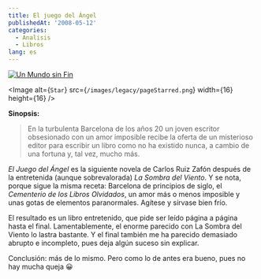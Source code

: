 ```yaml
---
title: El juego del Ángel
publishedAt: '2008-05-12'
categories:
  - Analisis
  - Libros
lang: es
---
```


[![Un Mundo sin Fin](/images/legacy/portada_llibre.jpg)](http://www.casadellibro.com/fichas/fichabiblio/0,,2900001240024,00.html?codigo=2900001240024&nombre=EL%20JUEGO%20DEL%20ANGEL)

<Image
  alt={`Star`}
  src={`/images/legacy/pageStarred.png`}
  width={16}
  height={16}
/>

**Sinopsis:**

> En la turbulenta Barcelona de los años 20 un joven escritor obsesionado con un amor imposible recibe la oferta de un misterioso editor para escribir un libro como no ha existido nunca, a cambio de una fortuna y, tal vez, mucho más.

_El Juego del Ángel_ es la siguiente novela de Carlos Ruiz Zafón después de la entretenida (aunque sobrevalorada) _La Sombra del Viento_. Y se nota, porque sigue la misma receta: Barcelona de principios de siglo, el _Cementerio de los Libros Olvidados_, un amor más o menos imposible y unas gotas de elementos paranormales. Agítese y sírvase bien frío.

El resultado es un libro entretenido, que pide ser leído página a página hasta el final. Lamentablemente, el enorme parecido con La Sombra del Viento lo lastra bastante. Y el final también me ha parecido demasiado abrupto e incompleto, pues deja algún suceso sin explicar.

Conclusión: más de lo mismo. Pero como lo de antes era bueno, pues no hay mucha queja 😀
